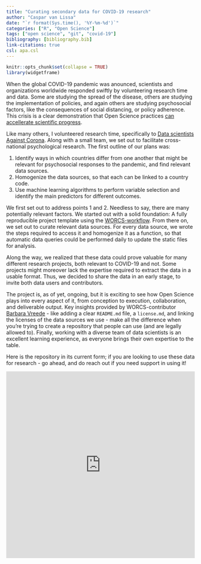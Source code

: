 ```yaml
---
title: "Curating secondary data for COVID-19 research"
author: "Caspar van Lissa"
date: "`r format(Sys.time(), '%Y-%m-%d')`"
categories: ["R", "Open Science"]
tags: ["open science", "git", "covid-19"]
bibliography: [bibliography.bib]
link-citations: true
csl: apa.csl
---
```


```r
knitr::opts_chunk$set(collapse = TRUE)
library(widgetframe)
```

When the global COVID-19 pandemic was anounced, scientists and organizations worldwide responded swiftly by volunteering research time and data. Some are studying the spread of the disease, others are studying the implementation of policies, and again others are studying psychosocial factors, like the consequences of social distancing, or policy adherence. This crisis is a clear demonstration that Open Science practices [can accellerate scientific progress](https://www.scienceguide.nl/2020/04/dire-times-of-covid-19-stress-the-societal-importance-of-open-science/).

Like many others, I volunteered research time, specifically to [Data scientists Against Corona](https://dataversuscorona.com/). Along with a small team, we set out to facilitate cross-national psychological research. The first outline of our plans was:

1. Identify ways in which countries differ from one another that might be relevant for psychosocial responses to the pandemic, and find relevant data sources.
2. Homogenize the data sources, so that each can be linked to a country code.
3. Use machine learning algorithms to perform variable selection and identify the main predictors for different outcomes.

We first set out to address points 1 and 2. Needless to say, there are many potentially relevant factors. We started out with a solid foundation: A fully reproducible project template using the [WORCS-workflow](https://osf.io/zcvbs/). From there on, we set out to curate relevant data sources. For every data source, we wrote the steps required to access it and homogenize it as a function, so that automatic data queries could be performed daily to update the static files for analysis.

Along the way, we realized that these data could prove valuable for many different research projects, both relevant to COVID-19 and not. Some projects might moreover lack the expertise required to extract the data in a usable format. Thus, we decided to share the data in an early stage, to invite both data users and contributors.

The project is, as of yet, ongoing, but it is exciting to see how Open Science plays into every aspect of it, from conception to execution, collaboration, and deliverable output. Key insights provided by WORCS-contributor [Barbara Vreede](https://www.uu.nl/staff/BMIVreede) - like adding a clear `README.md` file, a `license.md`, and linking the licenses of the data sources we use - make all the difference when you're trying to create a repository that people can use (and are legally allowed to). Finally, working with a diverse team of data scientists is an excellent learning experience, as everyone brings their own expertise to the table.

Here is the repository in its current form; if you are looking to use these data for research - go ahead, and do reach out if you need support in using it!

<iframe width="100%" height="500px" src="https://github.com/cjvanlissa/COVID19_metadata" frameborder="0"></iframe>